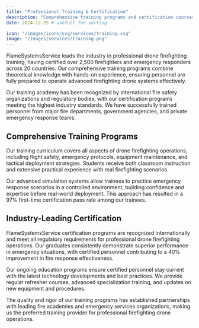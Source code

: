 ```yaml
---
title: "Professional Training & Certification"
description: "Comprehensive training programs and certification courses for fire departments and emergency response teams"
date: 2024-12-25 # usefull for sorting

icon: "/images/icons/svg/services/training.svg"
image: "/images/services/training.png"
---
```


FlameSystemsService leads the industry in professional drone firefighting training, having certified over 2,500 firefighters and emergency responders across 20 countries. Our comprehensive training programs combine theoretical knowledge with hands-on experience, ensuring personnel are fully prepared to operate advanced firefighting drone systems effectively.

Our training academy has been recognized by international fire safety organizations and regulatory bodies, with our certification programs meeting the highest industry standards. We have successfully trained personnel from major fire departments, government agencies, and private emergency response teams.

## Comprehensive Training Programs

Our training curriculum covers all aspects of drone firefighting operations, including flight safety, emergency protocols, equipment maintenance, and tactical deployment strategies. Students receive both classroom instruction and extensive practical experience with real firefighting scenarios.

<ImageList>
  <ImageItem
    imageSrc="/images/services/training-bg.png"
    imageAlt="Firefighters receiving drone operation training"
    video_src="/videos/training-demo.mp4"
    video_id="training-video"
    video_provider="html5"
  />
</ImageList>

Our advanced simulation systems allow trainees to practice emergency response scenarios in a controlled environment, building confidence and expertise before real-world deployment. This approach has resulted in a 97% first-time certification pass rate among our trainees.

## Industry-Leading Certification

FlameSystemsService certification programs are recognized internationally and meet all regulatory requirements for professional drone firefighting operations. Our graduates consistently demonstrate superior performance in emergency situations, with certified personnel contributing to a 40% improvement in fire response effectiveness.

Our ongoing education programs ensure certified personnel stay current with the latest technology developments and best practices. We provide regular refresher courses, advanced specialization training, and updates on new equipment and procedures.

The quality and rigor of our training programs has established partnerships with leading fire academies and emergency services organizations, making us the preferred training provider for professional firefighting drone operations.
